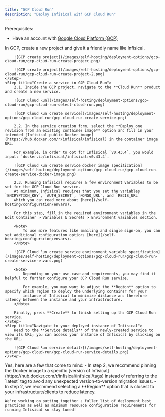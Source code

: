 ```yaml
---
title: "GCP Cloud Run"
description: "Deploy Infisical with GCP Cloud Run"
---
```


Prerequisites:
- Have an account with [Google Cloud Platform (GCP)](https://cloud.google.com/)

<Steps>
    <Step title="Create a project in GCP">
        In GCP, create a new project and give it a friendly name like Infisical.

        ![GCP create project](/images/self-hosting/deployment-options/gcp-cloud-run/gcp-cloud-run-create-project.png)

        ![GCP create project](/images/self-hosting/deployment-options/gcp-cloud-run/gcp-cloud-run-create-project-2.png)
    </Step>
    <Step title="Create a service in GCP Cloud Run">
        2.1. Inside the GCP project, navigate to the **Cloud Run** product and create a new service.
        
        ![GCP Cloud Run](/images/self-hosting/deployment-options/gcp-cloud-run/gcp-cloud-run-select-cloud-run.png)

        ![GCP Cloud Run create service](/images/self-hosting/deployment-options/gcp-cloud-run/gcp-cloud-run-create-service.png)
        
        2.2. In the service creation form, select the **Deploy one revision from an existing container image** option and fill in your intended [Infisical public Docker image](https://hub.docker.com/r/infisical/infisical) in the container image URL.

        For example, in order to opt for Infisical `v0.43.4`, you would input: `docker.io/infisical/infisical:v0.43.4`.
        
        ![GCP Cloud Run create service docker image specification](/images/self-hosting/deployment-options/gcp-cloud-run/gcp-cloud-run-create-service-docker-image.png)

        2.3. Running Infisical requires a few environment variables to be set for the GCP Cloud Run service.
        At minimum, Infisical requires that you set the variables `ENCRYPTION_KEY`, `AUTH_SECRET`, `MONGO_URL`, and `REDIS_URL`
        which you can read more about [here](/self-hosting/configuration/envars).
        
        For this step, fill in the required environment variables in the Edit Container > Variables & Secrets > Environment variables section.
        
        <Note>
            To use more features like emailing and single sign-on, you can set additional configuration options [here](/self-hosting/configuration/envars).
        </Note>

        ![GCP Cloud Run create service environment variable specification](/images/self-hosting/deployment-options/gcp-cloud-run/gcp-cloud-run-create-service-envars.png)

        <Note>
            Depending on your use-case and requirements, you may find it helpful to further configure your GCP Cloud Run service.

            For example, you may want to adjust the **Region** option to specify which region to deploy the underlying container for your
            instance of Infisical to minimize distance and therefore latency between the instance and your infrastructure.
        </Note>

        Finally, press **Create** to finish setting up the GCP Cloud Run service.
    </Step>
    <Step title="Navigate to your deployed instance of Infisical">
        Head to the **Service details** of the newly-created service to view its URL; you can access your instance of Infisical by clicking on the URL.
        
        ![GCP Cloud Run service details](/images/self-hosting/deployment-options/gcp-cloud-run/gcp-cloud-run-service-details.png)
    </Step>
</Steps>

<AccordionGroup>
  <Accordion title="Do you have any recommendations for deploying Infisical with GCP Cloud Run?">
    Yes, here are a few that come to mind:
    - In step 2, we recommend pinning the Docker image to a specific [version of Infisical](https://hub.docker.com/r/infisical/infisical/tags)
    instead of referring to the `latest` tag to avoid any unexpected version-to-version migration issues.
    - In step 2, we recommend selecting a **Region** option that is closest to your infrastructure/clients to reduce latency.
  
    We're working on putting together a fuller list of deployment best practices as well as minimum resource configuration requirements for running Infisical so stay tuned!
  </Accordion>
</AccordionGroup>